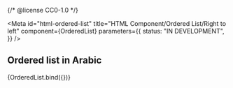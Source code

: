 {/* @license CC0-1.0 */}


<Meta
  id="html-ordered-list"
  title="HTML Component/Ordered List/Right to left"
  component={OrderedList}
  parameters={{
    status: "IN DEVELOPMENT",
  }}
/>

## Ordered list in Arabic

<Canvas>
  <Story
    name="Right to left"
    args={{
      items: [
        {
          textContent: "واحد",
        },
        {
          textContent: "إثنان",
        },
        {
          textContent: "ثلاثة",
        },
      ],
      dir: "rtl",
      lang: "ar",
    }}
  >
    {OrderedList.bind({})}
  </Story>
</Canvas>

